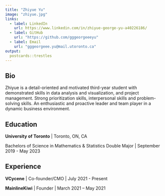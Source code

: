---
title: "Zhiyue Yu"
image: "zhiyue.jpg"
links:
  - label: LinkedIn
    url: https://www.linkedin.com/in/zhiyue-george-yu-a40226186/
  - label: GitHub
    url: "https://github.com/gggeorgeeeyu"
  - label: Email
    url: "gggeorgeee.yu@mail.utoronto.ca"
output:
  postcards::trestles
---
 
## Bio

Zhiyue is a detail-oriented and motivated third-year student with demonstrated skills in data analysis and visualization, and project management. Strong prioritization skills, interpersonal skills and problem-solving skills. An enthusiastic and proactive leader and team player in a dynamic business environment.

## Education

**University of Toronto** | Toronto, ON, CA

Bachelors of Science in Mathematics & Statistics Double Major | September 2019 - May 2023

## Experience

**VCycene** | Co-founder/CMO | July 2021 - Present

**MainlineKiwi** | Founder | March 2021 – May 2021
